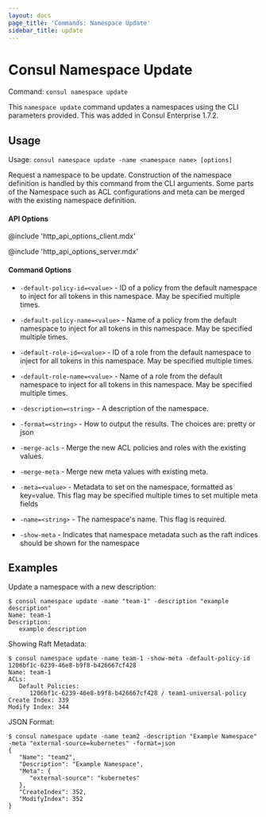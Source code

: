 ```yaml
---
layout: docs
page_title: 'Commands: Namespace Update'
sidebar_title: update
---
```


# Consul Namespace Update

<EnterpriseAlert product="consul" />

Command: `consul namespace update`

This `namespace update` command updates a namespaces using the CLI parameters provided.
This was added in Consul Enterprise 1.7.2.

## Usage

Usage: `consul namespace update -name <namespace name> [options]`

Request a namespace to be update. Construction of the namespace definition is handled by this command
from the CLI arguments. Some parts of the Namespace such as ACL configurations and meta can be merged
with the existing namespace definition.

#### API Options

@include 'http_api_options_client.mdx'

@include 'http_api_options_server.mdx'

#### Command Options

- `-default-policy-id=<value>` - ID of a policy from the default namespace to inject for all tokens
  in this namespace. May be specified multiple times.

- `-default-policy-name=<value>` - Name of a policy from the default namespace to inject for all
  tokens in this namespace. May be specified multiple times.

- `-default-role-id=<value>` - ID of a role from the default namespace to inject for all tokens in
  this namespace. May be specified multiple times.

- `-default-role-name=<value>` - Name of a role from the default namespace to inject for all tokens
  in this namespace. May be specified multiple times.

- `-description=<string>` - A description of the namespace.

- `-format=<string>` - How to output the results. The choices are: pretty or json

- `-merge-acls` - Merge the new ACL policies and roles with the existing values.

- `-merge-meta` - Merge new meta values with existing meta.

- `-meta=<value>` - Metadata to set on the namespace, formatted as key=value. This flag
  may be specified multiple times to set multiple meta fields

- `-name=<string>` - The namespace's name. This flag is required.

- `-show-meta` - Indicates that namespace metadata such as the raft indices should
  be shown for the namespace

## Examples

Update a namespace with a new description:

```shell
$ consul namespace update -name "team-1" -description "example description"
Name: team-1
Description:
   example description
```

Showing Raft Metadata:

```shell
$ consul namespace update -name team-1 -show-meta -default-policy-id 1206bf1c-6239-46e8-b9f8-b426667cf428
Name: team-1
ACLs:
   Default Policies:
      1206bf1c-6239-46e8-b9f8-b426667cf428 / team1-universal-policy
Create Index: 339
Modify Index: 344
```

JSON Format:

```shell
$ consul namespace update -name team2 -description "Example Namespace" -meta "external-source=kubernetes" -format=json
{
   "Name": "team2",
   "Description": "Example Namespace",
   "Meta": {
      "external-source": "kubernetes"
   },
   "CreateIndex": 352,
   "ModifyIndex": 352
}
```
